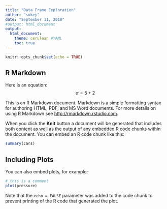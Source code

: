 ---
title: "Data Frame Exploration"
author: "sukey"
date: "September 11, 2018"
#output: html_document
output: 
  html_document:
    theme: cerulean #YAML
    toc: true
---

```{r setup, include=FALSE}
knitr::opts_chunk$set(echo = TRUE)
```

## R Markdown
Here is an equation:
$$\alpha = 5+2 $$


This is an R Markdown document. Markdown is a simple formatting syntax for authoring HTML, PDF, and MS Word documents. For more details on using R Markdown see <http://rmarkdown.rstudio.com>.

When you click the **Knit** button a document will be generated that includes both content as well as the output of any embedded R code chunks within the document. You can embed an R code chunk like this:

```{r cars, echo=FALSE}
summary(cars)
```

## Including Plots

You can also embed plots, for example:

```{r pressure, echo=FALSE,fig.height=3,fig.width=3}
# this is a comment
plot(pressure)
```

Note that the `echo = FALSE` parameter was added to the code chunk to prevent printing of the R code that generated the plot.
